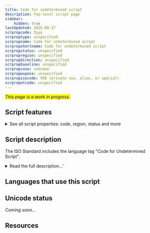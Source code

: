 ```yaml
---
title: Code for undetermined script
description: Top-level script page
sidebar:
    hidden: true
lastUpdated: 2025-08-27
scrpropcode: Zyyy
scrproptype: unspecified
scrpropname: Code for undetermined script
scrpropshortname: Code for undetermined script
scrpropstatus: unspecified
scrpropregion: unspecified
scrpropdirection: unspecified
scrpropbaseline: unspecified
scrpropcase: unknown
scrpropwspace: unspecified
scrpropisocode: 998 (private use, alias, or special)
scrpropotcode: unspecified
---
```


<span style='background-color:yellow'>_This page is a work in progress._</span>


## Script features

<details>
<summary> See all script properties: code, region, status and more</summary>
<ScriptInfo />
</details>

## Script description

The ISO Standard includes the language tag "Code for Undetermined Script".

<details>
<summary>Read the full description...'</summary>This classification includes characters which are not part of a formal natural language writing system or are unified or "common" across many writing systems. For example, music notation symbols, currency signs, and many punctuation marks can be used in more than one script. 

A separate classification - "Code for Inherited Script" (Zinh) - also includes characters which are unified across more than one writing system. The difference between 'Undetermined' and 'Inherited'  is that inherited characters take their script identification from the script of the preceding character, for example in the case of the zero width joiner/non-joiner characters, whereas undetermined/common characters do not need to identify with any script other than undetermined/common.
</details>

## Languages that use this script

<WsList script='Zyyy' wsMax='5' />

## Unicode status

_Coming soon..._

## Resources

<ScriptResources detailSummary='seemore' />

